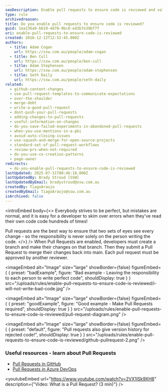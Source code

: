 ```yaml
---
seoDescription: Enable pull requests to ensure code is reviewed and validated by multiple developers, promoting accountability, accuracy, and maintainability.
type: rule
archivedreason:
title: Do you enable pull requests to ensure code is reviewed?
guid: 1ea236a9-b619-4d78-9bc8-ed3b7e39bf7f
uri: enable-pull-requests-to-ensure-code-is-reviewed
created: 2016-12-12T12:52:45.000Z
authors:
  - title: Adam Cogan
    url: https://ssw.com.au/people/adam-cogan
  - title: Ben Cull
    url: https://ssw.com.au/people/ben-cull
  - title: Adam Stephensen
    url: https://ssw.com.au/people/adam-stephensen
  - title: Seth Daily
    url: https://ssw.com.au/people/seth-daily
related:
  - github-content-changes
  - use-pull-request-templates-to-communicate-expectations
  - over-the-shoulder
  - merge-debt
  - write-a-good-pull-request
  - dont-push-your-pull-requests
  - adding-changes-to-pull-requests
  - useful-information-on-changes
  - do-you-save-failed-experiments-in-abandoned-pull-requests
  - when-you-use-mentions-in-a-pbi
  - avoid-auto-closing-issues
  - use-squash-and-merge-for-open-source-projects
  - standard-set-of-pull-request-workflows
  - review-prs-when-not-required
  - do-you-use-co-creation-patterns
  - page-owner
redirects:
  - do-you-enable-pull-requests-to-ensure-code-is-reviewed
lastUpdated: 2025-07-31T00:46:18.000Z
lastUpdatedBy: Brady Stroud [SSW]
lastUpdatedByEmail: bradystroud@ssw.com.au
createdBy: TiagoAraujo
createdByEmail: TiagoAraujo@ssw.com.au
isArchived: false
---
```


<introEmbed
  body={<>
Everybody strives to be perfect, but mistakes are normal, and it is easy for a developer to skim over errors when they've read their own code code hundreds of times!

Pull requests are the best way to ensure that two sets of eyes see every change - so the responsibility is never solely on the person writing the code.
  </>}
/>
When Pull Requests are enabled, developers must create a branch and make their changes on that branch. Then they submit a Pull Request to merge their changes back into main. Each pull request must be approved by another reviewer.

<imageEmbed
  alt="Image"
  size="large"
  showBorder={false}
  figureEmbed={ {
    preset: "badExample",
    figure: "Bad example - Leaving the responsibility to each person to write perfect code",
    shouldDisplay: true
  } }
  src="/uploads/rules/enable-pull-requests-to-ensure-code-is-reviewed/i-will-not-write-bad-code.jpg"
/>

<imageEmbed
  alt="Image"
  size="large"
  showBorder={false}
  figureEmbed={ {
    preset: "goodExample",
    figure: "Good example - Make Pull Requests required",
    shouldDisplay: true
  } }
  src="/uploads/rules/enable-pull-requests-to-ensure-code-is-reviewed/pull-request-diagram.png"
/>


<imageEmbed
  alt="Image"
  size="large"
  showBorder={false}
  figureEmbed={ {
    preset: "default",
    figure: "Pull requests also give version history for rejected code!",
    shouldDisplay: true
  } }
  src="/uploads/rules/enable-pull-requests-to-ensure-code-is-reviewed/github-pullrequest-2.png"
/>

### Useful resources - learn about Pull Requests

* [Pull Requests in GitHub](https://docs.github.com/en/pull-requests/collaborating-with-pull-requests/proposing-changes-to-your-work-with-pull-requests/creating-a-pull-request)
* [Pull Requests in Azure DevOps](https://docs.microsoft.com/en-us/azure/devops/repos/git/pull-requests?view=azure-devops&WT.mc_id=DOP-MVP-33518)

<youtubeEmbed url="https://www.youtube.com/watch?v=2VX1ISk9XH8" description={"Video: What is a Pull Request? (3 min)"} />
